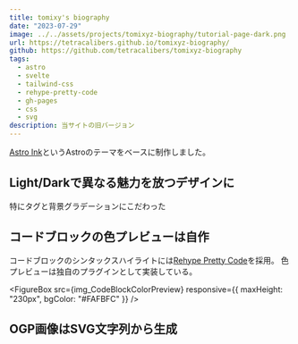 ```yaml
---
title: tomixy's biography
date: "2023-07-29"
image: ../../assets/projects/tomixyz-biography/tutorial-page-dark.png
url: https://tetracalibers.github.io/tomixyz-biography/
github: https://github.com/tetracalibers/tomixyz-biography
tags:
  - astro
  - svelte
  - tailwind-css
  - rehype-pretty-code
  - gh-pages
  - css
  - svg
description: 当サイトの旧バージョン
---
```




[Astro Ink](https://astro.build/themes/details/astro-ink/)というAstroのテーマをベースに制作しました。

## Light/Darkで異なる魅力を放つデザインに

特にタグと背景グラデーションにこだわった

<VStack>
  <FigureBox src={img_TagsLight} />
  <FigureBox src={img_TagsDark} />
</VStack>

## コードブロックの色プレビューは自作

コードブロックのシンタックスハイライトには[Rehype Pretty Code](https://rehype-pretty.pages.dev/)を採用。
色プレビューは独自のプラグインとして実装している。

<FigureBox src={img_CodeBlockColorPreview} responsive={{ maxHeight: "230px", bgColor: "#FAFBFC" }} />

## OGP画像はSVG文字列から生成
